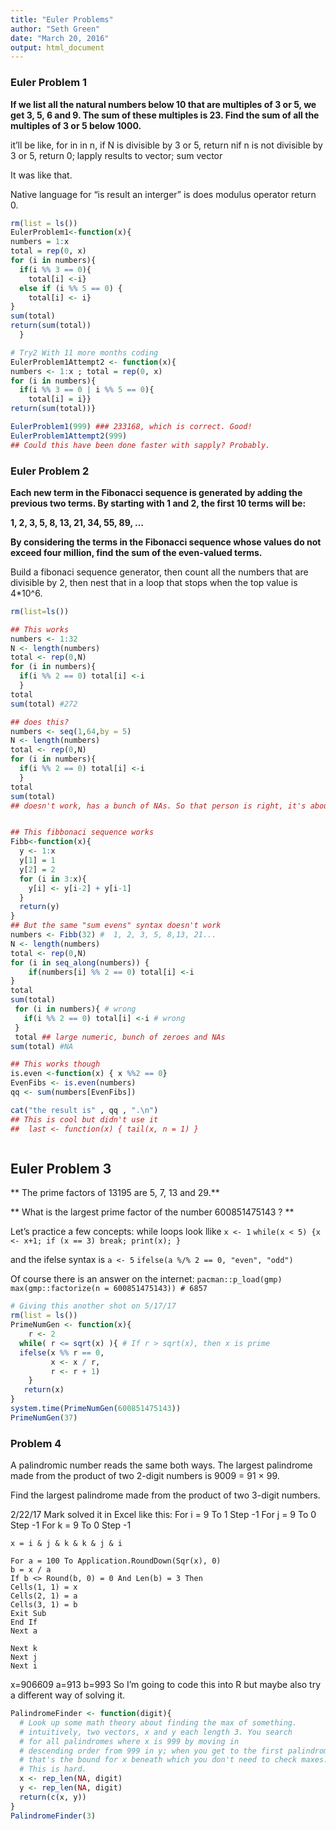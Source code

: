```yaml
---
title: "Euler Problems"
author: "Seth Green"
date: "March 20, 2016"
output: html_document
---
```


### Euler Problem 1

**If we list all the natural numbers below 10 that are multiples of 3 or 5, we get 3, 5, 6 and 9. The sum of these multiples is 23. Find the sum of all the multiples of 3 or 5 below 1000.**

it'll be like, for in in n, if N is divisible by 3 or 5, return nif n is not divisible by 3 or 5, return 0; lapply results to vector; sum vector

It was like that. 

Native language for "is result an interger" is does modulus operator return 0.
```r
rm(list = ls())
EulerProblem1<-function(x){
numbers = 1:x
total = rep(0, x)
for (i in numbers){
  if(i %% 3 == 0){
    total[i] <-i}
  else if (i %% 5 == 0) {
    total[i] <- i}
}
sum(total)
return(sum(total))
  }

# Try2 With 11 more months coding 
EulerProblem1Attempt2 <- function(x){
numbers <- 1:x ; total = rep(0, x)
for (i in numbers){
  if(i %% 3 == 0 | i %% 5 == 0){
    total[i] = i}}
return(sum(total))}

EulerProblem1(999) ### 233168, which is correct. Good!
EulerProblem1Attempt2(999)
## Could this have been done faster with sapply? Probably. 

```

### Euler Problem 2

**Each new term in the Fibonacci sequence is generated by adding the previous two terms. By starting with 1 and 2, the first 10 terms will be:**

**1, 2, 3, 5, 8, 13, 21, 34, 55, 89, ...**

**By considering the terms in the Fibonacci sequence whose values do not exceed four million, find the sum of the even-valued terms.**

Build a fibonaci sequence generator, then count all the numbers that are divisible by 2, then nest that in a loop that stops when the top value is 4*10^6.

```r
rm(list=ls())

## This works
numbers <- 1:32
N <- length(numbers)
total <- rep(0,N)
for (i in numbers){
  if(i %% 2 == 0) total[i] <-i
  }
total
sum(total) #272

## does this?
numbers <- seq(1,64,by = 5)
N <- length(numbers)
total <- rep(0,N)
for (i in numbers){
  if(i %% 2 == 0) total[i] <-i
  }
total
sum(total) 
## doesn't work, has a bunch of NAs. So that person is right, it's about assignment.


## This fibbonaci sequence works
Fibb<-function(x){
  y <- 1:x
  y[1] = 1
  y[2] = 2
  for (i in 3:x){
    y[i] <- y[i-2] + y[i-1]
  }
  return(y)
}
## But the same "sum evens" syntax doesn't work 
numbers <- Fibb(32) #  1, 2, 3, 5, 8,13, 21...
N <- length(numbers)
total <- rep(0,N)
for (i in seq_along(numbers)) {
    if(numbers[i] %% 2 == 0) total[i] <-i
}
total
sum(total)
 for (i in numbers){ # wrong
   if(i %% 2 == 0) total[i] <-i # wrong
 }
 total ## large numeric, bunch of zeroes and NAs
sum(total) #NA

## This works though
is.even <-function(x) { x %%2 == 0}
EvenFibs <- is.even(numbers)
qq <- sum(numbers[EvenFibs])

cat("the result is" , qq , ".\n")
## This is cool but didn't use it
##  last <- function(x) { tail(x, n = 1) }



```

## Euler Problem 3

** The prime factors of 13195 are 5, 7, 13 and 29.** 

** What is the largest prime factor of the number 600851475143 ? **

Let's practice a few concepts: while loops look llike 
`x <- 1`
`while(x < 5) {x <- x+1; if (x == 3) break; print(x); }`

and the ifelse syntax is 
` a <- 5`
`ifelse(a %/% 2 == 0, "even", "odd")`

Of course there is an answer on the internet:
`pacman::p_load(gmp)`
`max(gmp::factorize(n = 600851475143)) # 6857`

```r
# Giving this another shot on 5/17/17
rm(list = ls())
PrimeNumGen <- function(x){
    r <- 2
  while( r <= sqrt(x) ){ # If r > sqrt(x), then x is prime
  ifelse(x %% r == 0,
         x <- x / r, 
         r <- r + 1)
    }
   return(x)
}
system.time(PrimeNumGen(600851475143))
PrimeNumGen(37)
```

### Problem 4
A palindromic number reads the same both ways. The largest palindrome made from the product of two 2-digit numbers is 9009 = 91 × 99.

Find the largest palindrome made from the product of two 3-digit numbers.

2/22/17 Mark solved it in Excel like this:
    For i = 9 To 1 Step -1
    For j = 9 To 0 Step -1
    For k = 9 To 0 Step -1
    
    x = i & j & k & k & j & i
    
    For a = 100 To Application.RoundDown(Sqr(x), 0)
    b = x / a
    If b <> Round(b, 0) = 0 And Len(b) = 3 Then
    Cells(1, 1) = x
    Cells(2, 1) = a
    Cells(3, 1) = b
    Exit Sub
    End If
    Next a
    
    Next k
    Next j
    Next i

x=906609
a=913
b=993
So I'm going to code this into R but maybe also try a different way of solving it.

```r
PalindromeFinder <- function(digit){
  # Look up some math theory about finding the max of something.
  # intuitively, two vectors, x and y each length 3. You search 
  # for all palindromes where x is 999 by moving in 
  # descending order from 999 in y; when you get to the first palindrome,
  # that's the bound for x beneath which you don't need to check maxes. 
  # This is hard. 
  x <- rep_len(NA, digit)
  y <- rep_len(NA, digit)
  return(c(x, y))
}
PalindromeFinder(3)

```